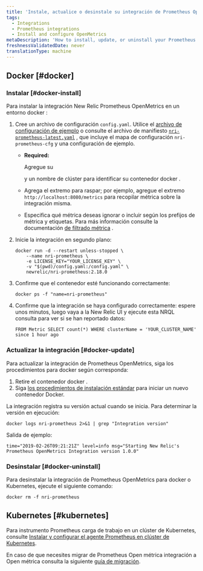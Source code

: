 ```yaml
---
title: 'Instale, actualice o desinstale su integración de Prometheus OpenMetrics'
tags:
  - Integrations
  - Prometheus integrations
  - Install and configure OpenMetrics
metaDescription: 'How to install, update, or uninstall your Prometheus OpenMetrics integration with New Relic for your Docker or Kubernetes environment.'
freshnessValidatedDate: never
translationType: machine
---
```


## Docker [#docker]

### Instalar [#docker-install]

Para instalar la integración New Relic Prometheus OpenMetrics en un entorno docker :

1. Cree un archivo de configuración `config.yaml`. Utilice el [archivo de configuración de ejemplo](/docs/integrations/prometheus-integrations/install-configure/configure-prometheus-openmetrics-integration#example-configuration-file) o consulte el archivo de manifiesto [`nri-prometheus-latest.yaml`](https://download.newrelic.com/infrastructure_agent/integrations/kubernetes/nri-prometheus-latest.yaml) , que incluye el mapa de configuración `nri-prometheus-cfg` y una configuración de ejemplo.

   * <DoNotTranslate>**Required:**</DoNotTranslate>

     Agregue su

     <InlinePopover type="licenseKey"/>

     y un nombre de clúster para identificar su contenedor docker .

   * Agrega el extremo para raspar; por ejemplo, agregue el extremo `http://localhost:8080/metrics` para recopilar métrica sobre la integración misma.

   * Especifica qué métrica deseas ignorar o incluir según los prefijos de métrica y etiquetas. Para más información consulte la documentación [de filtrado métrica](/docs/infrastructure/prometheus-integrations/install-configure-prometheus-agent/setup-prometheus-agent/#drop-keep-metrics) .

2. Inicie la integración en segundo plano:

   ```
   docker run -d --restart unless-stopped \
       --name nri-prometheus \
       -e LICENSE_KEY="YOUR_LICENSE_KEY" \
       -v "$(pwd)/config.yaml:/config.yaml" \
       newrelic/nri-prometheus:2.18.0
   ```

3. Confirme que el contenedor esté funcionando correctamente:

   ```
   docker ps -f "name=nri-prometheus"
   ```

4. Confirme que la integración se haya configurado correctamente: espere unos minutos, luego vaya a la New Relic UI y ejecute esta NRQL consulta para ver si se han reportado datos:

   ```
   FROM Metric SELECT count(*) WHERE clusterName = 'YOUR_CLUSTER_NAME'  since 1 hour ago
   ```

<InstallFeedback/>

### Actualizar la integración [#docker-update]

Para actualizar la integración de Prometheus OpenMetrics, siga los procedimientos para docker según corresponda:

1. Retire el contenedor docker .
2. Siga [los procedimientos de instalación estándar](#docker-install) para iniciar un nuevo contenedor Docker.

La integración registra su versión actual cuando se inicia. Para determinar la versión en ejecución:

```
docker logs nri-prometheus 2>&1 | grep "Integration version"
```

Salida de ejemplo:

```
time="2019-02-26T09:21:21Z" level=info msg="Starting New Relic's Prometheus OpenMetrics Integration version 1.0.0"
```

### Desinstalar [#docker-uninstall]

Para desinstalar la integración de Prometheus OpenMetrics para docker o Kubernetes, ejecute el siguiente comando:

```
docker rm -f nri-prometheus
```

## Kubernetes [#kubernetes]

Para instrumento Prometheus carga de trabajo en un clúster de Kubernetes, consulte [Instalar y configurar el agente Prometheus en clúster de Kubernetes](/docs/infrastructure/prometheus-integrations/install-configure-prometheus-agent/install-prometheus-agent).

En caso de que necesites migrar de Prometheus Open métrica integración a Open métrica consulta la siguiente [guía de migración](/docs/infrastructure/prometheus-integrations/install-configure-prometheus-agent/migration-guide).